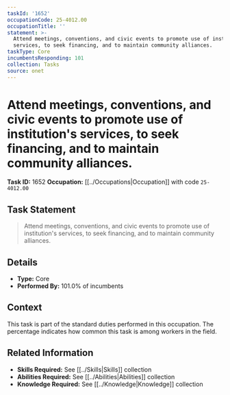 ```yaml
---
taskId: '1652'
occupationCode: 25-4012.00
occupationTitle: ''
statement: >-
  Attend meetings, conventions, and civic events to promote use of institution's
  services, to seek financing, and to maintain community alliances.
taskType: Core
incumbentsResponding: 101
collection: Tasks
source: onet
---
```

# Attend meetings, conventions, and civic events to promote use of institution's services, to seek financing, and to maintain community alliances.

**Task ID:** 1652
**Occupation:** [[../Occupations|Occupation]] with code `25-4012.00`

## Task Statement

> Attend meetings, conventions, and civic events to promote use of institution's services, to seek financing, and to maintain community alliances.

## Details

- **Type:** Core
- **Performed By:** 101.0% of incumbents

## Context

This task is part of the standard duties performed in this occupation. The percentage indicates how common this task is among workers in the field.

## Related Information

- **Skills Required:** See [[../Skills|Skills]] collection
- **Abilities Required:** See [[../Abilities|Abilities]] collection
- **Knowledge Required:** See [[../Knowledge|Knowledge]] collection
